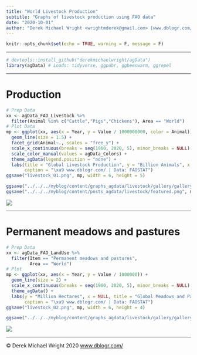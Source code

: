```yaml
---
title: "World Livestock Production"
subtitle: "Graphs of livestock production using FAO data"
date: "2020-10-01"
author: "Derek Michael Wright <wrightmderek@gmail.com> [www.dblogr.com/](https://dblogr.com/) [-Image Gallery-](https://dblogr.com/graphs_agdata/livestock/)"
---
```


```r
knitr::opts_chunk$set(echo = TRUE, warning = F, message = F)
```

---

```r
# devtools::install_github("derekmichaelwright/agData")
library(agData) # Loads: tidyverse, ggpubr, ggbeeswarm, ggrepel
```

---

# Production

```r
# Prep Data
xx <- agData_FAO_Livestock %>% 
  filter(Animal %in% c("Cattle","Pigs","Chickens"), Area == "World")
# Plot Data
mp <- ggplot(xx, aes(x = Year, y = Value / 1000000000, color = Animal)) + 
  geom_line(size = 1.5) +
  facet_grid(Animal~., scales = "free_y") +
  scale_x_continuous(breaks = seq(1960, 2020, 5), minor_breaks = NULL) +
  scale_color_manual(values = agData_Colors) +
  theme_agData(legend.position = "none") +
  labs(title = "Global Livestock Production", y = "Billion Animals", x = NULL,
       caption = "\xa9 www.dblogr.com/ | Data: FAOSTAT")
ggsave("livestock_01.png", mp, width = 6, height = 5)
```

```r
ggsave("../../../myblog/content/graphs_agdata/livestock/gallery/gallery/livestock_01.png", mp, width = 6, height = 5)
ggsave("../../../myblog/content/posts_agdata/livestock/featured.png", mp, width = 6, height = 5)
```

![](livestock_01.png)

---

# Permanent meadows and pastures

```r
# Prep Data
xx <- agData_FAO_LandUse %>% 
  filter(Item == "Permanent meadows and pastures",
         Area == "World")
# Plot
mp <- ggplot(xx, aes(x = Year, y = Value / 1000000)) + 
  geom_line(size = 2) + 
  scale_x_continuous(breaks = seq(1960, 2020, 5), minor_breaks = NULL) +
  theme_agData() +
  labs(y = "Million Hectares", x = NULL, title = "Global Meadows and Pastures",
       caption = "\xa9 www.dblogr.com/ | Data: FAOSTAT")
ggsave("livestock_02.png", mp, width = 6, height = 4)
```

```r
ggsave("../../../myblog/content/graphs_agdata/livestock/gallery/gallery/livestock_02.png", mp, width = 6, height = 4)
```

![](livestock_02.png)

---

&copy; Derek Michael Wright 2020 [www.dblogr.com/](https://dblogr.netlify.com/)

